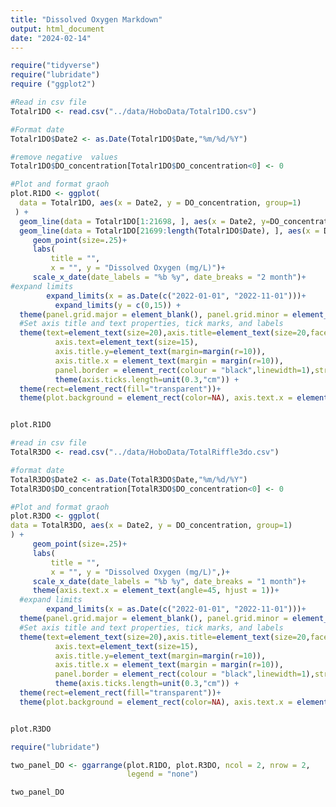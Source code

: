 ```yaml
---
title: "Dissolved Oxygen Markdown"
output: html_document
date: "2024-02-14"
---
```

```r
require("tidyverse")
require("lubridate")
require ("ggplot2")
```

```r
#Read in csv file 
Totalr1DO <- read.csv("../data/HoboData/Totalr1DO.csv")

#Format date
Totalr1DO$Date2 <- as.Date(Totalr1DO$Date,"%m/%d/%Y")

#remove negative  values 
Totalr1DO$DO_concentration[Totalr1DO$DO_concentration<0] <- 0 

#Plot and format graoh 
plot.R1DO <- ggplot(
  data = Totalr1DO, aes(x = Date2, y = DO_concentration, group=1)
 ) +
  geom_line(data = Totalr1DO[1:21698, ], aes(x = Date2, y=DO_concentration, group = 1 )) +
  geom_line(data = Totalr1DO[21699:length(Totalr1DO$Date), ], aes(x = Date2, y=DO_concentration, group = 2)) +
     geom_point(size=.25)+ 
     labs(
         title = "",
         x = "", y = "Dissolved Oxygen (mg/L)")+
     scale_x_date(date_labels = "%b %y", date_breaks = "2 month")+
#expand limits
        expand_limits(x = as.Date(c("2022-01-01", "2022-11-01")))+ 
          expand_limits(y = c(0,15)) + 
  theme(panel.grid.major = element_blank(), panel.grid.minor = element_blank()) +
  #Set axis title and text properties, tick marks, and labels
  theme(text=element_text(size=20),axis.title=element_text(size=20,face="bold"),
          axis.text=element_text(size=15),  
          axis.title.y=element_text(margin=margin(r=10)),
          axis.title.x = element_text(margin = margin(r=10)),
          panel.border = element_rect(colour = "black",linewidth=1),strip.text = element_text(size = 20), legend.position="none", legend.title = element_text(size=20), legend.text=element_text(size=20)) + 
          theme(axis.ticks.length=unit(0.3,"cm")) + 
  theme(rect=element_rect(fill="transparent"))+
  theme(plot.background = element_rect(color=NA), axis.text.x = element_text(angle=45, hjust = 1))


plot.R1DO
```
```r
#read in csv file 
TotalR3DO <- read.csv("../data/HoboData/TotalRiffle3do.csv")

#format date 
TotalR3DO$Date2 <- as.Date(TotalR3DO$Date,"%m/%d/%Y")
TotalR3DO$DO_concentration[TotalR3DO$DO_concentration<0] <- 0

#Plot and format graoh 
plot.R3DO <- ggplot(
data = TotalR3DO, aes(x = Date2, y = DO_concentration, group=1)
) +
     geom_point(size=.25)+ 
     labs(
         title = "",
         x = "", y = "Dissolved Oxygen (mg/L)",)+
     scale_x_date(date_labels = "%b %y", date_breaks = "1 month")+
     theme(axis.text.x = element_text(angle=45, hjust = 1))+
  #expand limits
        expand_limits(x = as.Date(c("2022-01-01", "2022-11-01")))+ 
  theme(panel.grid.major = element_blank(), panel.grid.minor = element_blank()) +
  #Set axis title and text properties, tick marks, and labels
  theme(text=element_text(size=20),axis.title=element_text(size=20,face="bold"),
          axis.text=element_text(size=15),  
          axis.title.y=element_text(margin=margin(r=10)),
          axis.title.x = element_text(margin = margin(r=10)),
          panel.border = element_rect(colour = "black",linewidth=1),strip.text = element_text(size = 20), legend.position="none", legend.title = element_text(size=20), legend.text=element_text(size=20)) + 
          theme(axis.ticks.length=unit(0.3,"cm")) + 
  theme(rect=element_rect(fill="transparent"))+
  theme(plot.background = element_rect(color=NA), axis.text.x = element_text(angle=45, hjust = 1))


plot.R3DO

```

```r
require("lubridate")

two_panel_DO <- ggarrange(plot.R1DO, plot.R3DO, ncol = 2, nrow = 2,
                          legend = "none")

two_panel_DO
```

